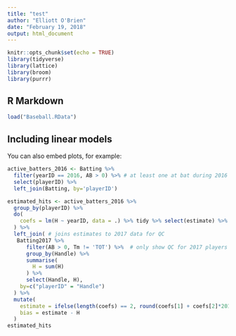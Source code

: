 ```yaml
---
title: "test"
author: "Elliott O'Brien"
date: "February 19, 2018"
output: html_document
---
```


```r
knitr::opts_chunk$set(echo = TRUE)
library(tidyverse)
library(lattice)
library(broom)
library(purrr)
```

## R Markdown

```r
load("Baseball.RData")
```

## Including linear models

You can also embed plots, for example:

```r
active_batters_2016 <- Batting %>% 
  filter(yearID == 2016, AB > 0) %>% # at least one at bat during 2016 year
  select(playerID) %>% 
  left_join(Batting, by='playerID')
```

```r
estimated_hits <- active_batters_2016 %>%
  group_by(playerID) %>% 
  do(
    coefs = lm(H ~ yearID, data = .) %>% tidy %>% select(estimate) %>% unlist #replace with a function
  ) %>% 
  left_join( # joins estimates to 2017 data for QC
   Batting2017 %>% 
      filter(AB > 0, Tm != 'TOT') %>%  # only show QC for 2017 players that had at least one at bat and no missing data
      group_by(Handle) %>%
      summarise(
        H = sum(H)
      ) %>% 
      select(Handle, H),
    by=c("playerID" = "Handle")
  ) %>%  
  mutate(
    estimate = ifelse(length(coefs) == 2, round(coefs[1] + coefs[2]*2017), round(coefs[1])),
    bias = estimate - H
  )
estimated_hits
```

